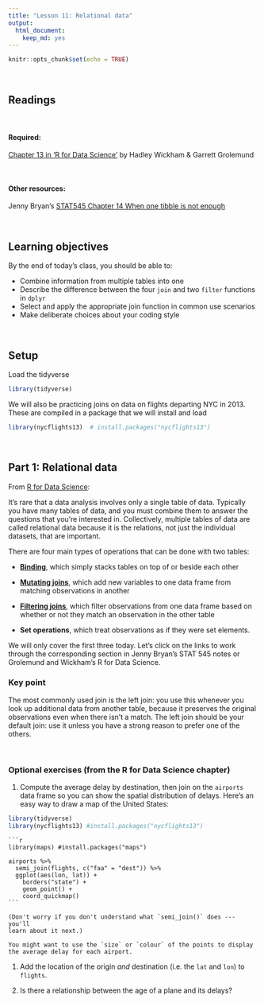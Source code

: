 ```yaml
---
title: "Lesson 11: Relational data"
output: 
  html_document:
    keep_md: yes 
---
```


```r
knitr::opts_chunk$set(echo = TRUE)
```

<br>

## Readings

<br>

#### Required:
[Chapter 13 in 'R for Data Science'](https://r4ds.had.co.nz/relational-data.html) by Hadley Wickham & Garrett Grolemund

<br>

#### Other resources:
Jenny Bryan's [STAT545 Chapter 14 When one tibble is not enough](https://stat545.com/multiple-tibbles.html)

<br>

## Learning objectives
By the end of today's class, you should be able to:

* Combine information from multiple tables into one
* Describe the difference between the four `join` and two `filter` functions in `dplyr`
* Select and apply the appropriate join function in common use scenarios
* Make deliberate choices about your coding style

<br>

## Setup

Load the tidyverse
```r
library(tidyverse)

```

We will also be practicing joins on data on flights departing NYC in 2013. These are compiled in a package that we will install and load
```r

library(nycflights13)  # install.packages("nycflights13")

```

<br>

## Part 1: Relational data
From [R for Data Science](https://r4ds.had.co.nz/relational-data.html#nycflights13-relational):

It’s rare that a data analysis involves only a single table of data. Typically you have many tables of data, and you must combine them to answer the questions that you’re interested in. Collectively, multiple tables of data are called relational data because it is the relations, not just the individual datasets, that are important.

There are four main types of operations that can be done with two tables:

* [**Binding**](https://stat545.com/multiple-tibbles.html#typology-of-data-combination-tasks), which simply stacks tables on top of or beside each other

* [**Mutating joins**](https://r4ds.had.co.nz/relational-data.html#mutating-joins), which add new variables to one data frame from matching observations in another

* [**Filtering joins**](https://r4ds.had.co.nz/relational-data.html#filtering-joins), which filter observations from one data frame based on whether or not they match an observation in the other table

* **Set operations**, which treat observations as if they were set elements.

We will only cover the first three today. Let's click on the links to work through the corresponding section in Jenny Bryan's STAT 545 notes or Grolemund and Wickham's R for Data Science.




### Key point

The most commonly used join is the left join: you use this whenever you look up additional data from another table, because it preserves the original observations even when there isn’t a match. The left join should be your default join: use it unless you have a strong reason to prefer one of the others.


<br>

### Optional exercises (from the R for Data Science chapter)


1.  Compute the average delay by destination, then join on the `airports`
    data frame so you can show the spatial distribution of delays. Here's an
    easy way to draw a map of the United States:

```r
library(tidyverse)
library(nycflights13) #install.packages("nycflights13")
```

    ```r
    library(maps) #install.packages("maps")

    airports %>%
      semi_join(flights, c("faa" = "dest")) %>%
      ggplot(aes(lon, lat)) +
        borders("state") +
        geom_point() +
        coord_quickmap()
    ```

    (Don't worry if you don't understand what `semi_join()` does --- you'll
    learn about it next.)

    You might want to use the `size` or `colour` of the points to display
    the average delay for each airport.

1.  Add the location of the origin _and_ destination (i.e. the `lat` and `lon`)
    to `flights`.

1.  Is there a relationship between the age of a plane and its delays?




<br>
<br>


